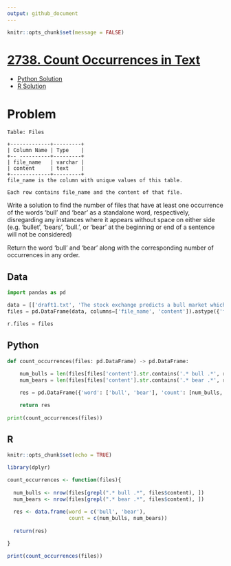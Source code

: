 ```yaml
---
output: github_document
---
```


```r
knitr::opts_chunk$set(message = FALSE)
```

# [2738. Count Occurrences in Text](https://leetcode.com/problems/count-occurrences-in-text/)

  * [Python Solution](#python)
  * [R Solution](#r)
  
# Problem

```
Table: Files

+-------------+---------+
| Column Name | Type    |
+-- ----------+---------+
| file_name   | varchar |
| content     | text    |
+-------------+---------+
file_name is the column with unique values of this table. 

Each row contains file_name and the content of that file.
``` 

Write a solution to find the number of files that have at least one occurrence of the words 'bull' and 'bear' as a standalone word, respectively, disregarding any instances where it appears without space on either side (e.g. 'bullet', 'bears', 'bull.', or 'bear' at the beginning or end of a sentence will not be considered) 

Return the word 'bull' and 'bear' along with the corresponding number of occurrences in any order.

## Data

```python
import pandas as pd

data = [['draft1.txt', 'The stock exchange predicts a bull market which would make many investors happy.'], ['draft2.txt', 'The stock exchange predicts a bull market which would make many investors happy, but analysts warn of possibility of too much optimism and that in fact we are awaiting a bear market.'], ['final.txt', 'The stock exchange predicts a bull market which would make many investors happy, but analysts warn of possibility of too much optimism and that in fact we are awaiting a bear market. As always predicting the future market is an uncertain game and all investors should follow their instincts and best practices.']]
files = pd.DataFrame(data, columns=['file_name', 'content']).astype({'file_name':'object', 'content':'object'})

r.files = files
```

## Python

```python
def count_occurrences(files: pd.DataFrame) -> pd.DataFrame:
    
    num_bulls = len(files[files['content'].str.contains('.* bull .*', regex = True)])
    num_bears = len(files[files['content'].str.contains('.* bear .*', regex = True)])

    res = pd.DataFrame({'word': ['bull', 'bear'], 'count': [num_bulls, num_bears]})

    return res
  
print(count_occurrences(files))
```

## R

```r
knitr::opts_chunk$set(echo = TRUE)
```

```r
library(dplyr)

count_occurrences <- function(files){
  
  num_bulls <- nrow(files[grepl(".* bull .*", files$content), ])
  num_bears <- nrow(files[grepl(".* bear .*", files$content), ])
  
  res <- data.frame(word = c('bull', 'bear'), 
                    count = c(num_bulls, num_bears))
  
  return(res)

}

print(count_occurrences(files))
```